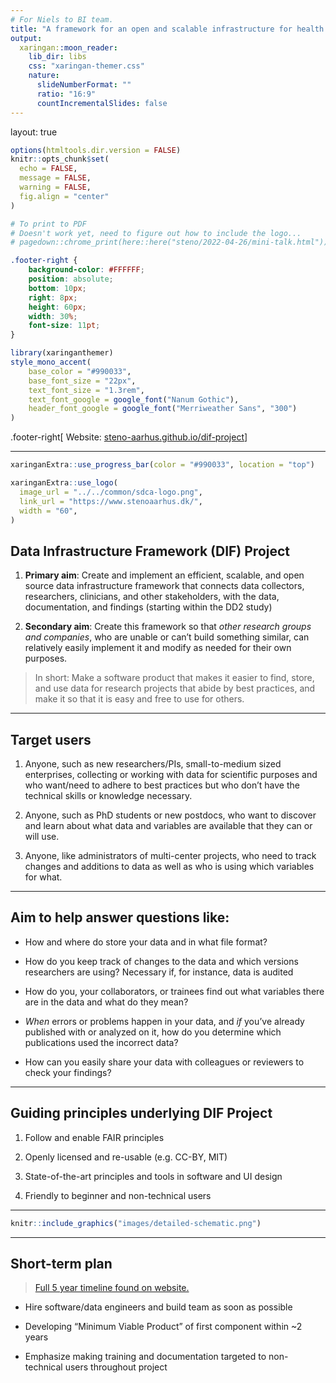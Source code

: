 ```yaml
---
# For Niels to BI team.
title: "A framework for an open and scalable infrastructure for health data exemplified by the DD2 initiative"
output:
  xaringan::moon_reader:
    lib_dir: libs
    css: "xaringan-themer.css"
    nature:
      slideNumberFormat: ""
      ratio: "16:9"
      countIncrementalSlides: false
---
```


layout: true


```r
options(htmltools.dir.version = FALSE)
knitr::opts_chunk$set(
  echo = FALSE,
  message = FALSE,
  warning = FALSE,
  fig.align = "center"
)
```

```r
# To print to PDF
# Doesn't work yet, need to figure out how to include the logo...
# pagedown::chrome_print(here::here("steno/2022-04-26/mini-talk.html"))
```

```css
.footer-right {
    background-color: #FFFFFF;
    position: absolute;
    bottom: 10px;
    right: 8px;
    height: 60px;
    width: 30%;
    font-size: 11pt;
}
```

```r
library(xaringanthemer)
style_mono_accent(
    base_color = "#990033",
    base_font_size = "22px",
    text_font_size = "1.3rem",
    text_font_google = google_font("Nanum Gothic"),
    header_font_google = google_font("Merriweather Sans", "300")
)
```

.footer-right[
Website: [steno-aarhus.github.io/dif-project](https://steno-aarhus.github.io/dif-project)
]

---

```r
xaringanExtra::use_progress_bar(color = "#990033", location = "top")
```

```r
xaringanExtra::use_logo(
  image_url = "../../common/sdca-logo.png",
  link_url = "https://www.stenoaarhus.dk/",
  width = "60",
)
```

## Data Infrastructure Framework (DIF) Project

1. **Primary aim**: Create and implement an efficient, scalable, and open source
data infrastructure framework that connects data collectors, researchers,
clinicians, and other stakeholders, with the data, documentation, and findings
(starting within the DD2 study)

2. **Secondary aim**: Create this framework so that *other research groups and
companies*, who are unable or can't build something similar, can relatively
easily implement it and modify as needed for their own purposes.

> In short: Make a software product that makes it easier to find, store, and
use data for research projects that abide by best practices, and make it so
that it is easy and free to use for others.

---

## Target users

1. Anyone, such as new researchers/PIs, small-to-medium sized enterprises,
collecting or working with data for scientific purposes and who want/need to
adhere to best practices but who don't have the technical skills or knowledge
necessary.

2. Anyone, such as PhD students or new postdocs, who want to discover and learn
about what data and variables are available that they can or will use.

3. Anyone, like administrators of multi-center projects, who need to
track changes and additions to data as well as who is using which variables for
what.

---

## Aim to help answer questions like:

- How and where do store your data and in what file format?

- How do you keep track of changes to the data and which versions researchers are using? Necessary if, for instance, data is audited

- How do you, your collaborators, or trainees find out what variables there are
in the data and what do they mean?

- *When* errors or problems happen in your data, and *if* you've already
published with or analyzed on it, how do you determine which publications used
the incorrect data?

- How can you easily share your data with colleagues or reviewers to check your
findings?

---

## Guiding principles underlying DIF Project

1. Follow and enable FAIR principles

2. Openly licensed and re-usable (e.g. CC-BY, MIT)

3. State-of-the-art principles and tools in software and UI design

4. Friendly to beginner and non-technical users

---

```r
knitr::include_graphics("images/detailed-schematic.png")
```

---

## Short-term plan

> [Full 5 year timeline found on website.](https://steno-aarhus.github.io/dif-project/#deliverables-and-milestones)

- Hire software/data engineers and build team as soon as possible

- Developing "Minimum Viable Product" of first component within ~2 years

- Emphasize making training and documentation targeted to non-technical users throughout project
